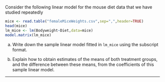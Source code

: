 Consider the following linear model for the mouse diet data that we have studied repeatedly
```r
mice <- read.table("femaleMiceWeights.csv",sep=",",header=TRUE)
head(mice)
lm_mice <- lm(Bodyweight~Diet,data=mice)
model.matrix(lm_mice)
```
(a) Write down the sample linear model fitted in `lm_mice` using the subscript format.

(b) Explain how to obtain estimates of the means of both treatment groups, and the difference between these means, from the coefficients of this sample linear model.

-----------

